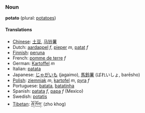 ===Noun===
'''potato''' (plural: [[potatoes]])

====Translations====
*[[Chinese]]: [[土豆]], [[马铃薯]]
*Dutch: [[aardappel]] ''f'', [[pieper]] ''m'', [[patat]] ''f''
*[[Finnish]]: [[peruna]]
*French: [[pomme de terre]] ''f''
*German: [[Kartoffel]] ''m''
*Italian: [[patata]]
*Japanese: [[じゃがいも]] (jagaimo), [[馬鈴薯]] (ばれいしょ, barēsho)
*[[Polish]]: [[ziemniak]] ''m'', [[kartofel]] ''m'', [[pyra]] ''f''
*Portuguese: [[batata]], [[batatinha]]
*Spanish: [[patata]] ''f'', [[papa]] ''f'' (Mexico)
*Swedish: [[potatis]]
*[[Tibetan]]: [[ཞོ་ཁོག་]] (zho khog)